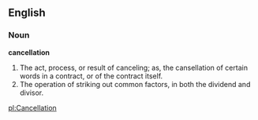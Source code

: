 ==English==

===Noun===

'''cancellation'''

#The act, process, or result of canceling; as, the cansellation of certain words in a contract, or of the contract itself.
#The operation of striking out common factors, in both the dividend and divisor.

[[pl:Cancellation]]